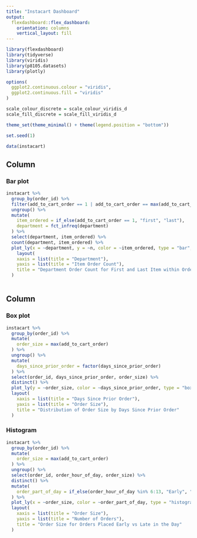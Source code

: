 ```yaml
---
title: "Instacart Dashboard"
output: 
  flexdashboard::flex_dashboard:
    orientation: columns
    vertical_layout: fill
---
```


```r
library(flexdashboard)
library(tidyverse)
library(viridis)
library(p8105.datasets)
library(plotly)

options(
  ggplot2.continuous.colour = "viridis",
  ggplot2.continuous.fill = "viridis"
)

scale_colour_discrete = scale_colour_viridis_d
scale_fill_discrete = scale_fill_viridis_d

theme_set(theme_minimal() + theme(legend.position = "bottom"))
```

```r
set.seed(1)

data(instacart)
```


Column {data-width=550}
-----------------------------------------------------------------------

### Bar plot

```r
instacart %>% 
  group_by(order_id) %>% 
  filter(add_to_cart_order == 1 | add_to_cart_order == max(add_to_cart_order)) %>% 
  ungroup() %>% 
  mutate(
    item_ordered = if_else(add_to_cart_order == 1, "first", "last"),
    department = fct_infreq(department)
  ) %>% 
  select(department, item_ordered) %>% 
  count(department, item_ordered) %>% 
  plot_ly(x = ~department, y = ~n, color = ~item_ordered, type = "bar", colors = "Set2") %>% 
    layout(
    xaxis = list(title = "Department"),
    yaxis = list(title = "Item Order Count"),
    title = "Department Order Count for First and Last Item within Order"
  )
  
```

Column {data-width=450}
-----------------------------------------------------------------------

### Box plot

```r
instacart %>%
  group_by(order_id) %>% 
  mutate(
    order_size = max(add_to_cart_order)
  ) %>% 
  ungroup() %>% 
  mutate(
    days_since_prior_order = factor(days_since_prior_order)
  ) %>%
  select(order_id, days_since_prior_order, order_size) %>% 
  distinct() %>% 
  plot_ly(y = ~order_size, color = ~days_since_prior_order, type = "box", colors = "Set2") %>% 
  layout(
    xaxis = list(title = "Days Since Prior Order"),
    yaxis = list(title = "Order Size"),
    title = "Distribution of Order Size by Days Since Prior Order"
  )
```

### Histogram

```r
instacart %>% 
  group_by(order_id) %>% 
  mutate(
    order_size = max(add_to_cart_order)
  ) %>% 
  ungroup() %>%
  select(order_id, order_hour_of_day, order_size) %>% 
  distinct() %>% 
  mutate(
    order_part_of_day = if_else(order_hour_of_day %in% 6:13, "Early", "Late")
  ) %>% 
  plot_ly(x = ~order_size, color = ~order_part_of_day, type = "histogram", colors = "Set2", nbinsx = 20) %>% 
  layout(
    xaxis = list(title = "Order Size"),
    yaxis = list(title = "Number of Orders"),
    title = "Order Size for Orders Placed Early vs Late in the Day"
  )
```

